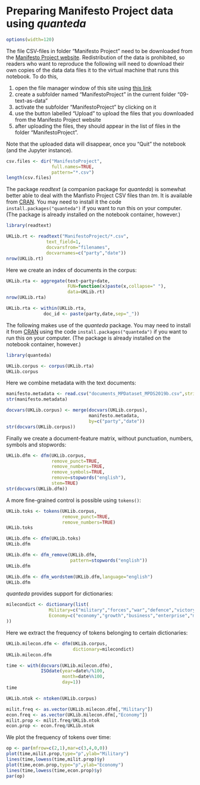 # Preparing Manifesto Project data using *quanteda*

```r
options(width=120)
```

The file CSV-files in folder "Manifesto Project"
need to be downloaded from the [Manifesto Project website](https://manifesto-project.wzb.eu/datasets).
Redistribution of the data is prohibited, so readers who want to reproduce the following will need to download their own copies of the data data files it to the virtual machine that runs this notebook. To do this,

1. open the file manager window of this site using [this link](/user-redirect/tree/09-text-as-data/)
2. create a subfolder named "ManifestoProject" in the current folder "09-text-as-data"
3. activate the subfolder "ManifestoProject" by clicking on it
4. use the button labelled "Upload" to upload the files that you downloaded from the Manifesto Project website
5. after uploading the files, they should appear in the list of files in the folder "ManifestoProject".

Note that the uploaded data will disappear, once you "Quit" the notebook (and the Jupyter instance).

```r
csv.files <- dir("ManifestoProject",
                 full.names=TRUE,
                 pattern="*.csv")
length(csv.files)
```

The package *readtext* (a companion package for *quanteda*) is somewhat better able to
deal with the Manfisto Project CSV files than *tm*. It is available from [CRAN](https://cran.r-project.org/package=readtext). You may need to install it the code
`install.packages("quanteda")` if you want to run this on your computer. (The
package is already installed on the notebook container, however.)

```r
library(readtext)
```

```r
UKLib.rt <- readtext("ManifestoProject/*.csv",
               text_field=1,
               docvarsfrom="filenames",
               docvarnames=c("party","date"))
nrow(UKLib.rt)
```

Here we create an index of documents in the corpus:

```r
UKLib.rta <- aggregate(text~party+date,
                       FUN=function(x)paste(x,collapse=" "),
                       data=UKLib.rt)
nrow(UKLib.rta)
```

```r
UKLib.rta <- within(UKLib.rta,
              doc_id <- paste(party,date,sep="_"))
```

The following makes use of the *quanteda* package. You may need to install it from
[CRAN](https://cran.r-project.org/package=quanteda) using the code
`install.packages("quanteda")` if you want to run this on your computer. (The
package is already installed on the notebook container, however.)

```r
library(quanteda)
```

```r
UKLib.corpus <- corpus(UKLib.rta)
UKLib.corpus
```

Here we combine metadata with the text documents:

```r
manifesto.metadata <- read.csv("documents_MPDataset_MPDS2019b.csv",stringsAsFactors=FALSE)
str(manifesto.metadata)
```

```r
docvars(UKLib.corpus) <- merge(docvars(UKLib.corpus),
                               manifesto.metadata,
                               by=c("party","date"))
str(docvars(UKLib.corpus))
```

Finally we create a document-feature matrix, without punctuation, numbers,
symbols and stopwords:

```r
UKLib.dfm <- dfm(UKLib.corpus,
                 remove_punct=TRUE,
                 remove_numbers=TRUE,
                 remove_symbols=TRUE,
                 remove=stopwords("english"),
                 stem=TRUE)
str(docvars(UKLib.dfm))
```

A more fine-grained control is possible using `tokens()`:

```r
UKLib.toks <- tokens(UKLib.corpus,
                     remove_punct=TRUE,
                     remove_numbers=TRUE)
UKLib.toks
```

```r
UKLib.dfm <- dfm(UKLib.toks)
UKLib.dfm
```

```r
UKLib.dfm <- dfm_remove(UKLib.dfm,
                        pattern=stopwords("english"))
UKLib.dfm
```

```r
UKLib.dfm <- dfm_wordstem(UKLib.dfm,language="english")
UKLib.dfm
```

*quanteda* provides support for dictionaries:

```r
milecondict <- dictionary(list(
                Military=c("military","forces","war","defence","victory","victorious","glory"),
                Economy=c("economy","growth","business","enterprise","market")
))
```

Here we extract the frequency of tokens belonging to certain dictionaries:

```r
UKLib.milecon.dfm <- dfm(UKLib.corpus,
                         dictionary=milecondict)
UKLib.milecon.dfm
```

```r
time <- with(docvars(UKLib.milecon.dfm),
             ISOdate(year=date%/%100,
                     month=date%%100,
                     day=1))
time
```

```r
UKLib.ntok <- ntoken(UKLib.corpus)
```

```r
milit.freq <- as.vector(UKLib.milecon.dfm[,"Military"])
econ.freq <- as.vector(UKLib.milecon.dfm[,"Economy"])
milit.prop <- milit.freq/UKLib.ntok
econ.prop <- econ.freq/UKLib.ntok
```

We plot the frequency of tokens over time:

```r
op <- par(mfrow=c(2,1),mar=c(3,4,0,0))
plot(time,milit.prop,type="p",ylab="Military")
lines(time,lowess(time,milit.prop)$y)
plot(time,econ.prop,type="p",ylab="Economy")
lines(time,lowess(time,econ.prop)$y)
par(op)
```
